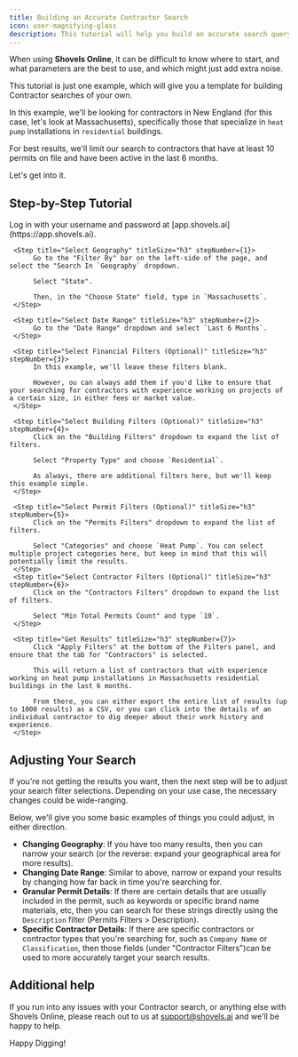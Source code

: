 ```yaml
---
title: Building an Accurate Contractor Search
icon: user-magnifying-glass
description: This tutorial will help you build an accurate search query in Shovels Online to find Contractors.
---
```


When using **Shovels Online**, it can be difficult to know where to start, and what parameters are the best to use, and which might just add extra noise. 

This tutorial is just one example, which will give you a template for building Contractor searches of your own. 

In this example, we'll be looking for contractors in New England (for this case, let's look at Massachusetts), specifically those that specialize in `heat pump` installations in `residential` buildings. 

For best results, we'll limit our search to contractors that have at least 10 permits on file and have been active in the last 6 months. 

Let's get into it. 

## <Icon icon="person-chalkboard" size="30px"/> Step-by-Step Tutorial

<Steps>
     <Step title="Log in to Shovels Online" titleSize="h3" stepNumber={0}>
          Log in with your username and password at [app.shovels.ai](https://app.shovels.ai).
     </Step>
     
     <Step title="Select Geography" titleSize="h3" stepNumber={1}>
          Go to the "Filter By" bar on the left-side of the page, and select the "Search In `Geography` dropdown. 

          Select "State". 

          Then, in the "Choose State" field, type in `Massachusetts`.
     </Step>

     <Step title="Select Date Range" titleSize="h3" stepNumber={2}>
          Go to the "Date Range" dropdown and select `Last 6 Months`.
     </Step>

     <Step title="Select Financial Filters (Optional)" titleSize="h3" stepNumber={3}>
          In this example, we'll leave these filters blank. 

          However, ou can always add them if you'd like to ensure that your searching for contractors with experience working on projects of a certain size, in either fees or market value.
     </Step>

     <Step title="Select Building Filters (Optional)" titleSize="h3" stepNumber={4}>
          Click on the "Building Filters" dropdown to expand the list of filters. 

          Select "Property Type" and choose `Residential`.

          As always, there are additional filters here, but we'll keep this example simple. 
     </Step>

     <Step title="Select Permit Filters (Optional)" titleSize="h3" stepNumber={5}>
          Click on the "Permits Filters" dropdown to expand the list of filters. 

          Select "Categories" and choose `Heat Pump`. You can select multiple project categories here, but keep in mind that this will potentially limit the results. 
     </Step>
     <Step title="Select Contractor Filters (Optional)" titleSize="h3" stepNumber={6}>
          Click on the "Contractors Filters" dropdown to expand the list of filters. 

          Select "Min Total Permits Count" and type `10`.
     </Step>

     <Step title="Get Results" titleSize="h3" stepNumber={7}>
          Click "Apply Filters" at the bottom of the Filters panel, and ensure that the tab for "Contractors" is selected. 

          This will return a list of contractors that with experience working on heat pump installations in Massachusetts residential buildings in the last 6 months. 
          
          From there, you can either export the entire list of results (up to 1000 results) as a CSV, or you can click into the details of an individual contractor to dig deeper about their work history and experience. 
     </Step>
</Steps>

## Adjusting Your Search

If you're not getting the results you want, then the next step will be to adjust your search filter selections. Depending on your use case, the necessary changes could be wide-ranging.

Below, we'll give you some basic examples of things you could adjust, in either direction. 

* **Changing Geography**: If you have too many results, then you can narrow your search (or the reverse: expand your geographical area for more results).
* **Changing Date Range**: Similar to above, narrow or expand your results by changing how far back in time you're searching for. 
* **Granular Permit Details**: If there are certain details that are usually included in the permit, such as keywords or specific brand name materials, etc, then you can search for these strings directly using the `Description` filter (Permits Filters > Description). 
* **Specific Contractor Details**: If there are specific contractors or contractor types that you're searching for, such as `Company Name` or `Classification`, then those fields (under "Contractor Filters")can be used to more accurately target your search results. 

## Additional help

If you run into any issues with your Contractor search, or anything else with Shovels Online, please reach out to us at [support@shovels.ai](mailto:support@shovels.ai) and we'll be happy to help.

Happy Digging!
